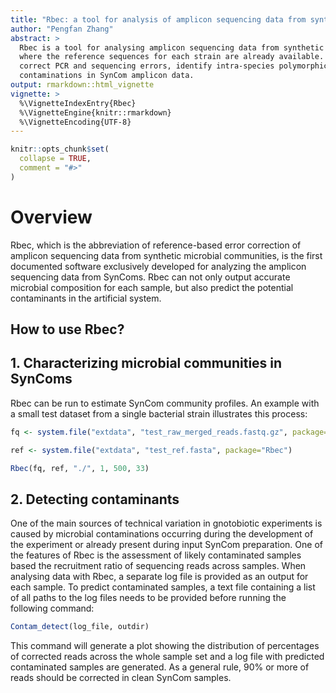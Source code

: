 ```yaml
---
title: "Rbec: a tool for analysis of amplicon sequencing data from synthetic microbial communities"
author: "Pengfan Zhang"
abstract: >
  Rbec is a tool for analysing amplicon sequencing data from synthetic communities (SynComs), 
  where the reference sequences for each strain are already available. Rbec can accurately 
  correct PCR and sequencing errors, identify intra-species polymorphic variation, and detect 
  contaminations in SynCom amplicon data.
output: rmarkdown::html_vignette
vignette: >
  %\VignetteIndexEntry{Rbec}
  %\VignetteEngine{knitr::rmarkdown}
  %\VignetteEncoding{UTF-8}
---
```


```r
knitr::opts_chunk$set(
  collapse = TRUE,
  comment = "#>"
)
```

# Overview

Rbec, which is the abbreviation of reference-based error correction of amplicon sequencing data
from synthetic microbial communities, is the first documented software exclusively developed 
for analyzing the amplicon sequencing data from SynComs. Rbec can not only output accurate microbial 
composition for each sample, but also predict the potential contaminants in the artificial system.

How to use Rbec?
---

1. Characterizing microbial communities in SynComs
---

Rbec can be run to estimate SynCom community profiles. An example with a small test dataset from a single bacterial strain illustrates this process:

```r
fq <- system.file("extdata", "test_raw_merged_reads.fastq.gz", package="Rbec")

ref <- system.file("extdata", "test_ref.fasta", package="Rbec")

Rbec(fq, ref, "./", 1, 500, 33)
```

2. Detecting contaminants
---

One of the main sources of technical variation in gnotobiotic experiments is caused by microbial contaminations occurring during the development of the experiment or already present during input SynCom preparation. One of the features of Rbec is the assessment of likely contaminated samples based the recruitment ratio of sequencing reads across samples. When analysing data with Rbec, a separate log file is provided as an output for each sample. To predict contaminated samples, a text file containing a list of all paths to the log files needs to be provided before running the following command:

```r
Contam_detect(log_file, outdir)
```

This command will generate a plot showing the distribution of percentages of corrected reads across the whole sample set and a log file with predicted contaminated samples are generated. As a general rule, 90% or more of reads should be corrected in clean SynCom samples.
